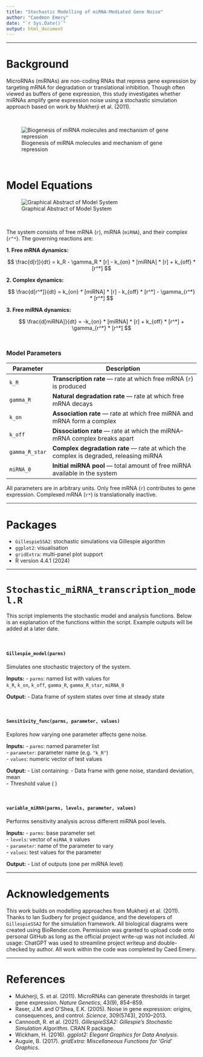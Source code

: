 ```yaml
---
title: "Stochastic Modelling of miRNA-Mediated Gene Noise"
author: "Caedmon Emery"
date: "`r Sys.Date()`"
output: html_document
---
```


---


# Background

MicroRNAs (miRNAs) are non-coding RNAs that repress gene expression by targeting mRNA for degradation or translational inhibition. Though often viewed as buffers of gene expression, this study investigates whether miRNAs amplify gene expression noise using a stochastic simulation approach based on work by Mukherji et al. (2011).

\

![Biogenesis of miRNA molecules and mechanism of gene repression](Biology_diagram.png)

\

# Model Equations

![Graphical Abstract of Model System](Equation_Graphics.png)

\

The system consists of free mRNA (`r`), miRNA (`miRNA`), and their complex (`r^*`). The governing reactions are:


**1. Free mRNA dynamics:**

$$
\frac{d[r]}{dt} = k_R - \gamma_R * [r] - k_{on} * [miRNA] * [r] + k_{off} * [r^*]
$$

**2. Complex dynamics:**

$$
\frac{d[r^*]}{dt} = k_{on} * [miRNA] * [r] - k_{off} * [r^*] - \gamma_{r^*} * [r^*]
$$

**3. Free miRNA dynamics:**

$$
\frac{d[miRNA]}{dt} = -k_{on} * [miRNA] * [r] + k_{off} * [r^*] + \gamma_{r^*} * [r^*]
$$
\



### Model Parameters

| Parameter      | Description                                                                 |
|----------------|-----------------------------------------------------------------------------|
| `k_R`          | **Transcription rate** — rate at which free mRNA (`r`) is produced         |
| `gamma_R`      | **Natural degradation rate** — rate at which free mRNA decays              |
| `k_on`         | **Association rate** — rate at which free miRNA and mRNA form a complex     |
| `k_off`        | **Dissociation rate** — rate at which the miRNA–mRNA complex breaks apart   |
| `gamma_R_star` | **Complex degradation rate** — rate at which the complex is degraded, releasing miRNA |
| `miRNA_0`      | **Initial miRNA pool** — total amount of free miRNA available in the system |

All parameters are in arbitrary units. Only free mRNA (`r`) contributes to gene expression. Complexed mRNA (`r*`) is translationally inactive.

---


# Packages

- `GillespieSSA2`: stochastic simulations via Gillespie algorithm  
- `ggplot2`: visualisation  
- `gridExtra`: multi-panel plot support  
- R version 4.4.1 (2024)

---


# `Stochastic_miRNA_transcription_model.R`

This script implements the stochastic model and analysis functions. Below is an explanation of the functions
within the script. Example outputs will be added at a later date.

\

#### `Gillespie_model(parms)`

Simulates one stochastic trajectory of the system.

**Inputs:**
- `parms`: named list with values for  
  `k_R`, `k_on`, `k_off`, `gamma_R`, `gamma_R_star`, `miRNA_0`

**Output:**
- Data frame of system states over time at steady state

\

#### `Sensitivity_func(parms, parameter, values)`

Explores how varying one parameter affects gene noise.

**Inputs:**
- `parms`: named parameter list  
- `parameter`: parameter name (e.g. `"k_R"`)  
- `values`: numeric vector of test values

**Output:**
- List containing:
  - Data frame with gene noise, standard deviation, mean  
  - Threshold value \( \theta \)

\

#### `variable_miRNA(parms, levels, parameter, values)`

Performs sensitivity analysis across different miRNA pool levels.

**Inputs:**
- `parms`: base parameter set  
- `levels`: vector of `miRNA_0` values  
- `parameter`: name of the parameter to vary  
- `values`: test values for the parameter

**Output:**
- List of outputs (one per miRNA level)

---

# Acknowledgements

This work builds on modelling approaches from Mukherji et al. (2011). Thanks to Ian Sudbery for project guidance, and the developers of `GillespieSSA2` for the simulation framework. All biological diagrams were created using BioRender.com. Permission was granted to upload code onto personal GitHub as long as the official project write-up was not included.
AI usage: ChatGPT was used to streamline project writeup and double-checked by author. All work within the code was completed by Caed Emery.

---
# References

- Mukherji, S. et al. (2011). MicroRNAs can generate thresholds in target gene expression. *Nature Genetics*, 43(9), 854–859.  
- Raser, J.M. and O’Shea, E.K. (2005). Noise in gene expression: origins, consequences, and control. *Science*, 309(5743), 2010–2013.  
- Cannoodt, R. et al. (2021). *GillespieSSA2: Gillespie’s Stochastic Simulation Algorithm*. CRAN R package.  
- Wickham, H. (2016). *ggplot2: Elegant Graphics for Data Analysis*.  
- Auguie, B. (2017). *gridExtra: Miscellaneous Functions for 'Grid' Graphics*.  
